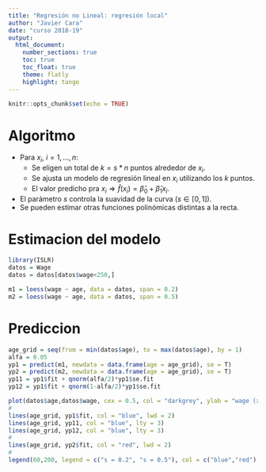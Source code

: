 ```yaml
---
title: "Regresión no Lineal: regresión local"
author: "Javier Cara"
date: "curso 2018-19"
output: 
  html_document:
    number_sections: true
    toc: true
    toc_float: true
    theme: flatly
    highlight: tango
---
```


```r
knitr::opts_chunk$set(echo = TRUE)
```

# Algoritmo

- Para $x_i, \ i = 1, \ldots, n$:
    - Se eligen un total de $k = s * n$ puntos alrededor de $x_i$.
    - Se ajusta un modelo de regresión lineal en $x_i$ utilizando los *k* puntos.
    - El valor predicho pra $x_i \Rightarrow \hat f(x_i) = \hat \beta_0 + \hat \beta_1 x_i$.
- El parámetro *s* controla la suavidad de la curva ($s \in [0,1]$).
- Se pueden estimar otras funciones polinómicas distintas a la recta.

# Estimacion del modelo

```r
library(ISLR)
datos = Wage
datos = datos[datos$wage<250,]
```

```r
m1 = loess(wage ~ age, data = datos, span = 0.2)
m2 = loess(wage ~ age, data = datos, span = 0.5)
```

# Prediccion

```r
age_grid = seq(from = min(datos$age), to = max(datos$age), by = 1)
alfa = 0.05
yp1 = predict(m1, newdata = data.frame(age = age_grid), se = T)
yp2 = predict(m2, newdata = data.frame(age = age_grid), se = T)
yp11 = yp1$fit + qnorm(alfa/2)*yp1$se.fit
yp12 = yp1$fit + qnorm(1-alfa/2)*yp1$se.fit
```

```r
plot(datos$age,datos$wage, cex = 0.5, col = "darkgrey", ylab = "wage (x 1000 $)", xlab = "age")
#
lines(age_grid, yp1$fit, col = "blue", lwd = 2)
lines(age_grid, yp11, col = "blue", lty = 3)
lines(age_grid, yp12, col = "blue", lty = 3)
#
lines(age_grid, yp2$fit, col = "red", lwd = 2)
#
legend(60,200, legend = c("s = 0.2", "s = 0.5"), col = c("blue","red"), lty = 1, lwd = 2)
```

